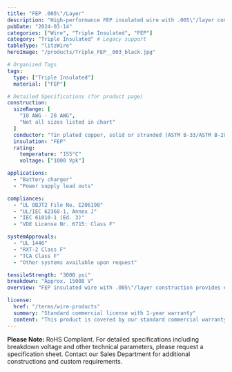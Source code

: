 ```yaml
---
title: "FEP .005\"/Layer"
description: "High-performance FEP insulated wire with .005\"/layer construction, engineered for battery charger and power supply lead applications requiring superior insulation properties."
pubDate: "2024-03-14"
categories: ["Wire", "Triple Insulated", "FEP"]
category: "Triple Insulated" # Legacy support
tableType: "litzWire"
heroImage: "/products/Triple_FEP__003_black.jpg"

# Organized Tags
tags:
  type: ["Triple Insulated"]
  material: ["FEP"]

# Detailed Specifications (for product page)
construction:
  sizeRange: [
    "10 AWG - 28 AWG",
    "Not all sizes listed in chart"
  ]
  conductor: "Tin plated copper, solid or stranded (ASTM B-33/ASTM B-286). Bare copper and other conductors available."
  insulation: "FEP"
  rating:
    temperature: "155°C"
    voltage: ["1000 Vpk"]

applications:
  - "Battery charger"
  - "Power supply lead outs"

compliances:
  - "UL OBJT2 File No. E206198"
  - "UL/IEC 62368-1, Annex J"
  - "IEC 61010-1 (Ed. 3)"
  - "VDE License Nr. 6715: Class F"

systemApprovals:
  - "UL 1446"
  - "RXT-2 Class F"
  - "TCA Class F"
  - "Other systems available upon request"

tensileStrength: "3000 psi"
breakdown: "Approx. 15000 V"
overview: "FEP insulated wire with .005\"/layer construction provides excellent chemical resistance and superior electrical properties. This triple-insulated wire is specifically engineered for battery charger and power supply lead applications requiring maximum insulation and reliable performance."

license:
  href: "/terms/wire-products"
  summary: "Standard commercial license with 1-year warranty"
  content: "This product is covered by our standard commercial warranty for a period of one year from the date of purchase. The warranty covers manufacturing defects and material failures under normal use conditions. Custom modifications or applications outside the specified parameters may void the warranty."
---
```



<TripleInsulatedTable client:load />

**Please Note:** RoHS Compliant. For detailed specifications including breakdown voltage and other technical parameters, please request a specification sheet. Contact our Sales Department for additional constructions and custom requirements. 